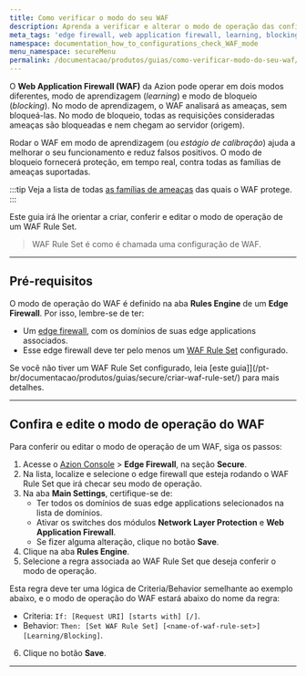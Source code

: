 ```yaml
---
title: Como verificar o modo do seu WAF
description: Aprenda a verificar e alterar o modo de operação das configurações do WAF.
meta_tags: 'edge firewall, web application firewall, learning, blocking, operation modes'
namespace: documentation_how_to_configurations_check_WAF_mode
menu_namespace: secureMenu
permalink: /documentacao/produtos/guias/como-verificar-modo-do-seu-waf/
---
```


O **Web Application Firewall (WAF)** da Azion pode operar em dois modos diferentes, modo de aprendizagem (*learning*) e modo de bloqueio (*blocking*). No modo de aprendizagem, o WAF analisará as ameaças, sem bloqueá-las. No modo de bloqueio, todas as requisições consideradas ameaças são bloqueadas e nem chegam ao servidor (origem).

Rodar o WAF em modo de aprendizagem (ou *estágio de calibração*) ajuda a melhorar o seu funcionamento e reduz falsos positivos. O modo de bloqueio fornecerá proteção, em tempo real, contra todas as famílias de ameaças suportadas.

:::tip
Veja a lista de todas [as famílias de ameaças](/pt-br/documentacao/produtos/secure/edge-firewall/web-application-firewall/) das quais o WAF protege.
:::

Este guia irá lhe orientar a criar, conferir e editar o modo de operação de um WAF Rule Set.

> WAF Rule Set é como é chamada uma configuração de WAF.

---

## Pré-requisitos

O modo de operação do WAF é definido na aba **Rules Engine** de um **Edge Firewall**. Por isso, lembre-se de ter:

- Um [edge firewall](/pt-br/documentacao/produtos/guias/secure/edge-firewall-definir-main-settings/), com os domínios de suas edge applications associados.
- Esse edge firewall deve ter pelo menos um [WAF Rule Set](/pt-br/documentacao/produtos/secure/edge-firewall/web-application-firewall/rule-sets/) configurado.

Se você não tiver um WAF Rule Set configurado, leia [este guia]](/pt-br/documentacao/produtos/guias/secure/criar-waf-rule-set/) para mais detalhes.

---

## Confira e edite o modo de operação do WAF

Para conferir ou editar o modo de operação de um WAF, siga os passos:

1. Acesse o [Azion Console](/pt-br/documentacao/produtos/guias/como-acessar-o-azion-console/) > **Edge Firewall**, na seção **Secure**.
2. Na lista, localize e selecione o edge firewall que esteja rodando o WAF Rule Set que irá checar seu modo de operação.
3. Na aba **Main Settings**, certifique-se de:
   - Ter todos os domínios de suas edge applications selecionados na lista de domínios.
   - Ativar os switches dos módulos **Network Layer Protection** e **Web Application Firewall**.
   - Se fizer alguma alteração, clique no botão **Save**.
4. Clique na aba **Rules Engine**.
5. Selecione a regra associada ao WAF Rule Set que deseja conferir o modo de operação.

Esta regra deve ter uma lógica de Criteria/Behavior semelhante ao exemplo abaixo, e o modo de operação do WAF estará abaixo do nome da regra:

- Criteria: `If: [Request URI] [starts with] [/]`. <br />
- Behavior: `Then: [Set WAF Rule Set] [<name-of-waf-rule-set>] [Learning/Blocking]`.

6. Clique no botão **Save**.

---

